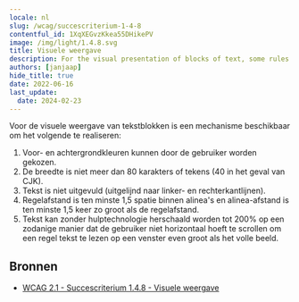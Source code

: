 ```yaml
---
locale: nl
slug: /wcag/succescriterium-1-4-8
contentful_id: 1XqXEGvzKkea55DHikePV
image: /img/light/1.4.8.svg
title: Visuele weergave
description: For the visual presentation of blocks of text, some rules apply.
authors: [janjaap]
hide_title: true
date: 2022-06-16
last_update:
  date: 2024-02-23
---
```


<Hero
  title="Visuele weergave"
  imageSrc="/img/light/1.4.8.svg"
  alt="WCAG 1.4.8 icon"
  prefix="Succescriterium 1.4.8"
  suffix="Niveau AAA"
/>

Voor de visuele weergave van tekstblokken is een mechanisme beschikbaar om het volgende te realiseren:

1. Voor- en achtergrondkleuren kunnen door de gebruiker worden gekozen.
2. De breedte is niet meer dan 80 karakters of tekens (40 in het geval van CJK).
3. Tekst is niet uitgevuld (uitgelijnd naar linker- en rechterkantlijnen).
4. Regelafstand is ten minste 1,5 spatie binnen alinea's en alinea-afstand is ten minste 1,5 keer zo groot als de regelafstand.
5. Tekst kan zonder hulptechnologie herschaald worden tot 200% op een zodanige manier dat de gebruiker niet horizontaal hoeft te scrollen om een regel tekst te lezen op een venster even groot als het volle beeld.

## Bronnen

- [WCAG 2.1 - Succescriterium 1.4.8 - Visuele weergave](https://www.w3.org/Translations/WCAG21-nl/#visuele-weergave)

